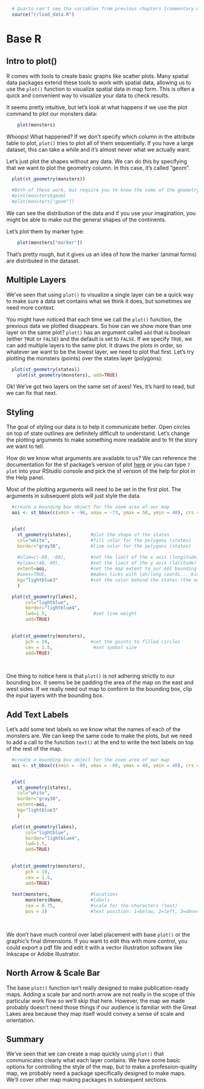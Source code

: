 
```r
  # Quarto can't see the variables from previous chapters [commentary withheld] so we need to run a script that will load the data invisibly	
  source("r/load_data.R")
```

# Base R

## Intro to plot()

R comes with tools to create basic graphs like scatter plots. Many spatial data packages extend these tools to work with spatial data, allowing us to use the `plot()` function to visualize spatial data in map form.  This is often a quick and convenient way to visualize your data to check results.

It seems pretty intuitive, but let's look at what happens if we use the plot command to plot our monsters data:

```r
	plot(monsters)
```

Whoops! What happened? If we don't specify which column in the attribute table to plot, `plot()` tries to plot all of them sequentially. If you have a large dataset, this can take a while and it's almost never what we actually want.

Let's just plot the shapes without any data. We can do this by specifying that we want to plot the geometry column. In this case, it's called "geom".

```r
	
  plot(st_geometry(monsters))
  
  #Both of these work, but require you to know the name of the geometry column:
  #plot(monsters$geom)  
  #plot(monsters["geom"])
```

We can see the distribution of the data and if you use your imagination, you might be able to make out the general shapes of the continents.

Let's plot them by marker type: 

```r
	plot(monsters["marker"])
```

That's pretty rough, but it gives us an idea of how the marker (animal forms) are distributed in the dataset.

## Multiple Layers

We've seen that using `plot()` to visualize a single layer can be a quick way to make sure a data set contains what we think it does, but sometimes we need more context.

You might have noticed that each time we call the `plot()` function, the previous data we plotted disappears. So how can we show more than one layer on the same plot? `plot()` has an argument called `add` that is boolean (either `TRUE` or `FALSE`) and the default is set to `FALSE`. If we specify `TRUE`, we can add multiple layers to the same plot. It draws the plots in order, so whatever we want to be the lowest layer, we need to plot that first. Let's try plotting the monsters (points) over the states layer (polygons):

```r
  plot(st_geometry(states))	
	plot(st_geometry(monsters), add=TRUE)

```
Ok! We've got two layers on the same set of axes! Yes, it's hard to read, but we can fix that next.

## Styling

The goal of styling our data is to help it communicate better. Open circles on top of state outlines are definitely difficult to understand. Let's change the plotting arguments to make something more readable and to fit the story we want to tell.

How do we know what arguments are available to us?  We can reference the documentation for the sf package's version of plot [here](https://r-spatial.github.io/sf/reference/plot.html) or you can type `?plot` into your RStudio console and pick the sf version of the help for plot in the Help panel.

Most of the plotting arguments will need to be set in the first plot. The arguments in subsequent plots will just style the data.

```r

  #create a bounding box object for the zoom area of our map
  aoi <- st_bbox(c(xmin = -96, xmax = -73, ymax = 50, ymin = 40), crs = st_crs(4326))


  plot(
    st_geometry(states),       #plot the shape of the states
    col="white",               #fill color for the polygons (states)
    border="gray30",           #line color for the polygons (states)
    
    #xlim=c(-89, -80),         #set the limit of the x axis (longitude)
    #ylim=c(40, 49),           #set the limit of the y axis (latitude)
    extent=aoi,                #set the map extent to our AOI bounding box
    #axes=TRUE,                #makes ticks with lat/long coords... kinda messy
    bg="lightblue3"            #set the color behind the states (the ocean)
    )	

  plot(st_geometry(lakes), 
       col="lightblue",
       border="lightblue4",
       lwd=1.5,                 #set line weight
       add=TRUE)
	

  plot(st_geometry(monsters), 
       pch = 19,               #set the points to filled circles
       cex = 1.5,               #set symbol size
       add=TRUE)
  
  
```

One thing to notice here is that `plot()` is not adhering strictly to our bounding box. It seems be be padding the area of the map on the east and west sides. If we really need out map to conform to the bounding box, clip the input layers with the bounding box.


## Add Text Labels

Let's add some text labels so we know what the names of each of the monsters are. We can keep the same code to make the plots, but we need to add a call to the function `text()` at the end to write the text labels on top of the rest of the map.

```r

  #create a bounding box object for the zoom area of our map
  aoi <- st_bbox(c(xmin = -89, xmax = -80, ymax = 49, ymin = 40), crs = st_crs(4326))


  plot(
    st_geometry(states),       
    col="white",               
    border="gray30",           
    extent=aoi,                
    bg="lightblue3"            
    )	

  plot(st_geometry(lakes), 
       col="lightblue",
       border="lightblue4",
       lwd=1.5,                 
       add=TRUE)
	

  plot(st_geometry(monsters), 
       pch = 19,               
       cex = 1.5,              
       add=TRUE)
  
  text(monsters,               #locations
       monsters$Name,          #labels
       cex = 0.75,             #scale for the characters (text)
       pos = 1)                #text position: 1=below, 2=left, 3=above, 4=right
  
  

```
We don't have much control over label placement with base `plot()` or the graphic's final dimensions. If you want to edit this with more control, you could export a pdf file and edit it with a vector illustration software like Inkscape or Adobe Illustrator.

## North Arrow & Scale Bar

The base `plot()` function isn't really designed to make publication-ready maps. Adding a scale bar and north arrow are not really in the scope of this particular work flow so we'll skip that here. However, the map we made probably doesn't need those things if our audience is familiar with the Great Lakes area because they map itself would convey a sense of scale and orientation.

## Summary
We've seen that we can create a map quickly using `plot()` that communicates clearly what each layer contains. We have some basic options for controlling the style of the map, but to make a profession-quality map, we probably need a package specifically designed to make maps. We'll cover other map making packages in subsequent sections.